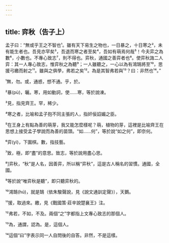 ```yaml
---
---
---
```

title: 弈秋（告子上）
---



孟子曰：“無或乎王之不智也¹。雖有天下易生之物也，一日暴之，十日寒之²，未有能生者也。吾見亦罕矣³，吾退而寒之者至矣⁴，吾如有萌焉何哉⁵！今夫弈之為數⁶，小數也。不專心致志⁷，則不得也。弈秋，通國之善弈者也⁸。使弈秋誨二人弈：其一人專心致志，惟弈秋之為聽⁹；一人雖聽之，一心以為有鴻鵠將至¹⁰，思援弓繳而射之¹¹。雖與之俱學，弗若之矣¹²。為是其智弗若與¹³？曰：非然也¹⁴。”

¹無，勿。或，通惑，想不通。乎，於。

²暴(pù)，曬。寒，用如動詞，使……寒，等於說凍。

³見，指見齊王。罕，稀少。

⁴寒之者，比喻和孟子抱不同主張的人，指奸佞諂媚之臣。

⁵在王身上有點為善的萌芽，我又能怎麼樣呢？萌，植物的芽，這裡是比喻齊王在思想上接受孟子學說而為善的苗頭。“如……何”，等於說“如之何”，即奈何。

⁶弈(yì)，下圍棋。數，指技藝。

⁷致，極，即“盡”的意思。致志，等於說用盡心思。

⁸]弈秋，“秋”是人名，因善弈，所以稱“弈秋”，這是古人稱名的習慣。通國，全國。

⁹等於說“唯弈秋是聽”，即只聽弈秋的。

¹⁰鴻鵠(hú)，就是鵠（依朱駿聲說，見《說文通訓定聲》），天鵝。

¹¹援，取過來。繳，見《戰國策·莊辛說楚襄王》注。

¹²弗若，不如，不及。兩個“之”字都指上文專心致志的那個人。

¹³為，通謂，認為。是，這個人。

¹⁴這個“曰”字表示同一人自問後的自答。非然，不是這樣。